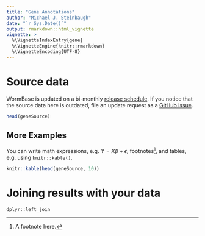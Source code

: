 ```yaml
---
title: "Gene Annotations"
author: "Michael J. Steinbaugh"
date: "`r Sys.Date()`"
output: rmarkdown::html_vignette
vignette: >
  %\VignetteIndexEntry{gene}
  %\VignetteEngine{knitr::rmarkdown}
  %\VignetteEncoding{UTF-8}
---
```


# Source data

WormBase is updated on a bi-monthly [release schedule](http://www.wormbase.org/about/release_schedule). If you notice that the source data here is outdated, file an update request as a [GitHub issue](https://github.com/steinbaugh/worminfo/issues).

```r
head(geneSource)
```

## More Examples

You can write math expressions, e.g. $Y = X\beta + \epsilon$, footnotes^[A footnote here.], and tables, e.g. using `knitr::kable()`.

```r
knitr::kable(head(geneSource, 10))
```

# Joining results with your data

`dplyr::left_join`
